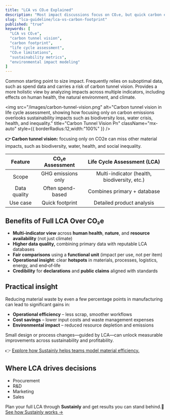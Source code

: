 ```yaml
---
title: "LCA vs CO₂e Explained"
description: "Most impact discussions focus on CO₂e, but quick carbon estimates often rely on weak data and risk 'carbon tunnel  vision.' Learn why looking beyond CO₂e gives a clearer sustainability picture."
slug: "lca-guideline/lca-vs-carbon-footprint"
published: "true"
keywords: [
  "LCA vs CO₂e",
  "carbon tunnel vision",
  "carbon footprint",
  "life cycle assessment",
  "CO₂e limitations",
  "sustainability metrics",
  "environmental impact modeling"
]
---
```


<Card title="CO2e assessment" icon="leaf" color="#87ed92" horizontal>
  Common starting point to size impact. Frequently relies on suboptimal data, such as spend data and carries a risk of carbon tunnel vision.
</Card>

<Card title="LCA assessment" icon="leaf" color="#87ed92" horizontal>
  Provides a more holistic view by analyzing impacts across multiple indicators, including effects on human health, the natural environment, and climate.
</Card>

<img
  src="/images/carbon-tunnel-vision.png"
  alt="Carbon tunnel vision in life cycle assessment, showing how focusing only on carbon emissions overlooks sustainability impacts such as biodiversity loss, water crisis, health, and inequality."
  title="Carbon Tunnel Vision Pn"
  className="mx-auto"
  style={{ borderRadius:12,width:"100%" }}
/>

**👉 Carbon tunnel vision:** focusing only on CO2e can miss other material impacts, such as biodiversity, water, health, and social inequality.

| **Feature**  | **CO₂e Assessment** | **Life Cycle Assessment (LCA)**              |
| :----------: | :-----------------: | :------------------------------------------: |
| Scope        | GHG emissions only  | Multi-indicator (health, biodiversity, etc.) |
| Data quality | Often spend-based   | Combines primary + database                  |
| Use case     | Quick footprint     | Detailed product analysis                    |

## Benefits of Full LCA Over CO₂e

- **Multi‑indicator view** across **human health**, **nature**, and **resource availability** (not just climate)
- **Higher data quality,** combining primary data with reputable LCA databases
- **Fair comparisons** using a **functional unit** (impact per use, not per item)
- **Operational insight**: clear **hotspots** in materials, processes, logistics, energy, and end‑of‑life
- **Credibility** for **declarations** and **public claims** aligned with standards

## Practical insight

Reducing material waste by even a few percentage points in manufacturing can lead to significant gains in:

- **Operational efficiency** – less scrap, smoother workflows
- **Cost savings** – lower input costs and waste management expenses
- **Environmental impact** – reduced resource depletion and emissions

Small design or process changes—guided by LCA—can unlock measurable improvements across sustainability and profitability.

👉 [Explore how Sustainly helps teams model material efficiency.](https://learn.sustainly.ai/4.Tutorials/3.simple-example)

## Where LCA drives decisions

- Procurement
- R&D
- Marketing
- Sales

Plan your full LCA through **Sustainly** and get results you can stand behind.🌱 [See how Sustainly works →](/https://sustainly.ai)